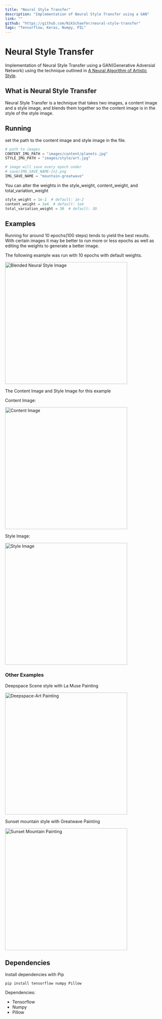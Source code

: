 ```yaml
---
title: "Neural Style Transfer"
description: "Implementation of Neural Style Transfer using a GAN"
link: ""
github: "https://github.com/NikSchaefer/neural-style-transfer"
tags: "Tensorflow, Keras, Numpy, PIL"
---
```


# Neural Style Transfer

Implementation of Neural Style Transfer using a GAN(Generative Adversial
Network) using the technique outlined in
[A Neural Algorithm of Artistic Style](https://arxiv.org/abs/1508.06576).

## What is Neural Style Transfer

Neural Style Transfer is a technique that takes two images, a content image and
a style image, and blends them together so the content image is in the style of
the style image.

## Running

set the path to the content image and style image in the file.

```py
# path to images
CONTENT_IMG_PATH = "images/content/planets.jpg"
STYLE_IMG_PATH = "images/style/art.jpg"

# image will save every epoch under
# save/IMG_SAVE_NAME-{n}.png
IMG_SAVE_NAME = "mountain-greatwave"
```

You can alter the weights in the style_weight, content_weight, and
total_variation_weight

```py
style_weight = 1e-2  # default: 1e-2
content_weight = 1e4  # default: 1e4
total_variation_weight = 30  # default: 30
```

## Examples

Running for around 10 epochs(100 steps) tends to yield the best results. With
certain images it may be better to run more or less epochs as well as editing
the weights to generate a better image.

The following example was run with 10 epochs with default weights.

<img
	src="./save/mountain-scream/mountain-art2-9.png"
	alt="Blended Neural Style Image"
	width="400"
/>

The Content Image and Style Image for this example

Content Image:

<img src="./images/content/mountain.jpg" alt="Content Image" width="400" />

Style Image:

<img src="./images/style/scream.jpg" alt="Style Image" width="400" />

### Other Examples

Deepspace Scene style with La Muse Painting

<img src="./save/deepspace-art/deepspace-art-9.png" alt="Deepspace-Art Painting" width="400" >

Sunset mountain style with Greatwave Painting

<img
	src="./save/sunset-greatwave/sunset-greatwave-8.png"
	alt="Sunset Mountain Painting"
	width="400"
/>

## Dependencies

Install dependencies with Pip

`pip install tensorflow numpy Pillow`

Dependencies:

- Tensorflow
- Numpy
- Pillow
